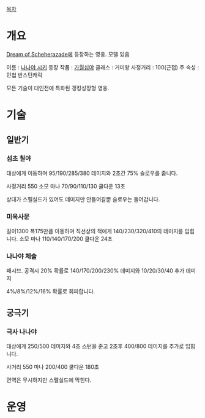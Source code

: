 [[목차]]
= 개요 =

[[Dream of Scheherazade]]에 등장하는 영웅. 모델 있음

이름 : [[나나야 시키]]
등장 작품 : [[가월십야]]
클래스 : 거미왕
사정거리 : 100(근접)
주 속성 : 민첩
반스턴캐릭 

모든 기술이 대인전에 특화된 갱킹성장형 영웅.

= 기술 =

== 일반기 ==

=== 섬초 칠야 ===
대상에게 이동하며  95/190/285/380  데미지와  2초간 75% 슬로우를 줍니다.

사정거리 550 소모 마나 70/90/110/130  쿨다운 13초

상대가 스펠실드가 있어도 데미지만 안들어갈뿐 슬로우는 들어갑니다.

=== 미옥사문 ===
길이1300 폭175만큼 이동하며 직선상의 적에게 140/230/320/410의 데미지를 입힙니다. 
소모 마나 110/140/170/200  쿨다운 24초
=== 나나야 체술 ===
패시브.
공격시 20% 확률로  140/170/200/230% 데미지와 10/20/30/40  추가 데미지

4%/8%/12%/16% 확률로 회피합니다.

== 궁극기 ==

=== 극사 나나야 ===
대상에게 250/500  데미지와 4초 스턴을 준고  2초후 400/800  데미지를 추가로 입힙니다.

사거리 550 마나 200/400  쿨다운 180초

면역은 무시하지만 스펠실드에 막힌다.

= 운영 =
